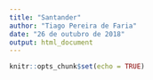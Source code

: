 ```yaml
---
title: "Santander"
author: "Tiago Pereira de Faria"
date: "26 de outubro de 2018"
output: html_document
---
```


```r
knitr::opts_chunk$set(echo = TRUE)
```


